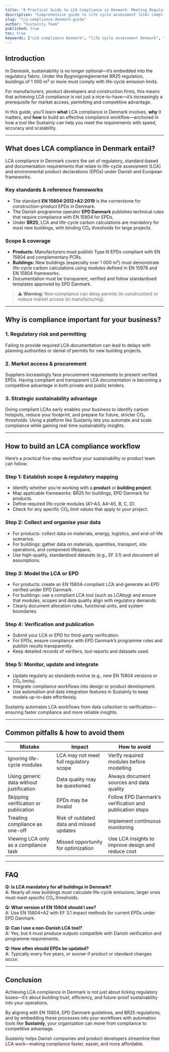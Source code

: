 ```yaml
---
title: "A Practical Guide to LCA Compliance in Denmark: Meeting Regulatory Requirements"
description: "Comprehensive guide to life cycle assessment (LCA) compliance in Denmark—standards, regulations and actionable steps for businesses."
slug: "lca-compliance-denmark-guide"
author: "Sustainly Team"
published: true
toc: true
keywords: ["LCA compliance Denmark", "life cycle assessment Denmark", "EN 15804 Denmark", "EPD Denmark", "building regulation BR25 LCA"]
---
```


## Introduction  
In Denmark, sustainability is no longer optional—it’s embedded into the regulatory fabric. Under the Bygningsreglementet BR25 regulation, buildings of 1 000 m² or more must comply with life-cycle emission limits.  

For manufacturers, product developers and construction firms, this means that achieving LCA compliance is not just a nice-to-have—it’s increasingly a prerequisite for market access, permitting and competitive advantage.  

In this guide, you’ll learn **what** LCA compliance in Denmark involves, **why** it matters, and **how** to build an effective compliance workflow—anchored in how a tool like Sustainly can help you meet the requirements with speed, accuracy and scalability.

---

## What does LCA compliance in Denmark entail?  
LCA compliance in Denmark covers the set of regulatory, standard-based and documentation requirements that relate to life-cycle assessment (LCA) and environmental product declarations (EPDs) under Danish and European frameworks.

### Key standards & reference frameworks  
- The standard **EN 15804:2012+A2:2019** is the cornerstone for construction-product EPDs in Denmark.  
- The Danish programme operator **EPD Danmark** publishes technical rules that require compliance with EN 15804 for EPDs.  
- Under **BR25**, LCA and life-cycle carbon calculations are mandatory for most new buildings, with binding CO₂ thresholds for large projects.  

### Scope & coverage  
- **Products:** Manufacturers must publish Type III EPDs compliant with EN 15804 and complementary PCRs.  
- **Buildings:** New buildings (especially over 1 000 m²) must demonstrate life-cycle carbon calculations using modules defined in EN 15978 and EN 15804 frameworks.  
- Documentation must be transparent, verified and follow standardised templates approved by EPD Danmark.  

> ⚠️ **Warning:** Non-compliance can delay permits (in construction) or reduce market access (in manufacturing).

---

## Why is compliance important for your business?  

### 1. Regulatory risk and permitting  
Failing to provide required LCA documentation can lead to delays with planning authorities or denial of permits for new building projects.  

### 2. Market access & procurement  
Suppliers increasingly face procurement requirements to present verified EPDs. Having compliant and transparent LCA documentation is becoming a competitive advantage in both private and public tenders.  

### 3. Strategic sustainability advantage  
Doing compliant LCAs early enables your business to identify carbon hotspots, reduce your footprint, and prepare for future, stricter CO₂ thresholds. Using a platform like Sustainly lets you automate and scale compliance while gaining real-time sustainability insights.

---

## How to build an LCA compliance workflow  

Here’s a practical five-step workflow your sustainability or product team can follow:

### Step 1: Establish scope & regulatory mapping  
- Identify whether you’re working with a **product** or **building project**.  
- Map applicable frameworks: BR25 for buildings, EPD Danmark for products.  
- Define required life-cycle modules (A1–A3, A4–A5, B, C, D).  
- Check for any specific CO₂ limit values that apply to your project.  

### Step 2: Collect and organise your data  
- For products: collect data on materials, energy, logistics, and end-of-life scenarios.  
- For buildings: gather data on materials, quantities, transport, site operations, and component lifespans.  
- Use high-quality, standardised datasets (e.g., EF 3.1) and document all assumptions.  

### Step 3: Model the LCA or EPD  
- For products: create an EN 15804-compliant LCA and generate an EPD verified under EPD Danmark.  
- For buildings: use a compliant LCA tool (such as LCAbyg) and ensure that modules, scopes and data quality align with regulatory demands.  
- Clearly document allocation rules, functional units, and system boundaries.  

### Step 4: Verification and publication  
- Submit your LCA or EPD for third-party verification.  
- For EPDs, ensure compliance with EPD Danmark’s programme rules and publish results transparently.  
- Keep detailed records of verifiers, tool reports and datasets used.  

### Step 5: Monitor, update and integrate  
- Update regularly as standards evolve (e.g., new EN 15804 versions or CO₂ limits).  
- Integrate compliance workflows into design or product development.  
- Use automation and data integration features in Sustainly to keep models up-to-date effortlessly.  

<Callout icon="sparkles" color="#22C55E">
Sustainly automates LCA workflows from data collection to verification—ensuring faster compliance and more reliable insights.
</Callout>

---

## Common pitfalls & how to avoid them  

| Mistake | Impact | How to avoid |
|----------|---------|--------------|
| Ignoring life-cycle modules | LCA may not meet full regulatory scope | Verify required modules before modelling |
| Using generic data without justification | Data quality may be questioned | Always document sources and data quality |
| Skipping verification or publication | EPDs may be invalid | Follow EPD Danmark’s verification and publication steps |
| Treating compliance as one-off | Risk of outdated data and missed updates | Implement continuous monitoring |
| Viewing LCA only as a compliance task | Missed opportunity for optimization | Use LCA insights to improve design and reduce cost |

---

## FAQ  

**Q: Is LCA mandatory for all buildings in Denmark?**  
A: Nearly all new buildings must calculate life-cycle emissions; larger ones must meet specific CO₂ thresholds.  

**Q: What version of EN 15804 should I use?**  
A: Use EN 15804+A2 with EF 3.1 impact methods for current EPDs under EPD Danmark.  

**Q: Can I use a non-Danish LCA tool?**  
A: Yes, but it must produce outputs compatible with Danish verification and programme requirements.  

**Q: How often should EPDs be updated?**  
A: Typically every five years, or sooner if product or standard changes occur.  

---

## Conclusion  
Achieving LCA compliance in Denmark is not just about ticking regulatory boxes—it’s about building trust, efficiency, and future-proof sustainability into your operations.  

By aligning with EN 15804, EPD Danmark guidelines, and BR25 regulations, and by embedding these processes into your workflows with automation tools like **Sustainly**, your organisation can move from compliance to competitive advantage.  

Sustainly helps Danish companies and product developers streamline their LCA work—making compliance faster, easier, and more affordable.

